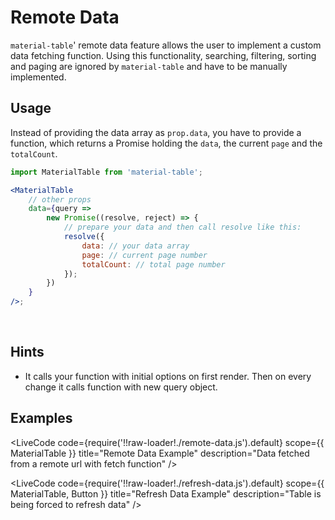 
# Remote Data

`material-table`' remote data feature allows the user to implement a custom data fetching function.
Using this functionality, searching, filtering, sorting and paging are ignored by `material-table` and have to be manually implemented.

## Usage

Instead of providing the data array as `prop.data`, you have to provide a function, which returns a Promise holding the `data`, the current `page` and the `totalCount`.

```jsx
import MaterialTable from 'material-table';

<MaterialTable
    // other props
    data={query =>
        new Promise((resolve, reject) => {
            // prepare your data and then call resolve like this:
            resolve({
                data: // your data array
                page: // current page number
                totalCount: // total page number
            });
        })
    }
/>;
```

<br />

## Hints

-   It calls your function with initial options on first render. Then on every change it calls function with new query object. 

## Examples

<LiveCode
    code={require('!!raw-loader!./remote-data.js').default}
    scope={{ MaterialTable }}
    title="Remote Data Example"
    description="Data fetched from a remote url with fetch function"
/>

<LiveCode
    code={require('!!raw-loader!./refresh-data.js').default}
    scope={{ MaterialTable, Button }}
    title="Refresh Data Example"
    description="Table is being forced to refresh data"
/>
